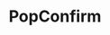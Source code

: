---
title: PopConfirm
category: Components
description: A confirm dialog component based on Popover.
status: todo
---